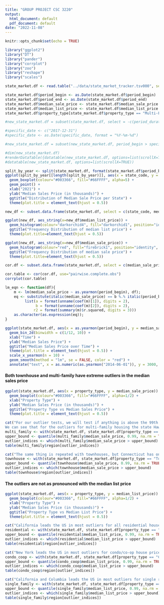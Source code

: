 ```yaml
---
title: "GROUP PROJECT CSC 3220"
output:
  html_document: default
  pdf_document: default
date: "2022-11-08"
---
```


```r
knitr::opts_chunk$set(echo = TRUE)
```

```r
library("ggplot2")
library("DT")
library("pander")
library("corrplot")
library("zoo")
library("reshape")
library("scales")
```

```r
state_market.df <- read.table("../data/state_market_tracker.tsv000", sep = '\t', header = TRUE)
```

```r
state_market.df$period_begin <- as.Date(state_market.df$period_begin)
state_market.df$period_end <- as.Date(state_market.df$period_end)
state_market.df$median_sale_price <- state_market.df$median_sale_price / 1000
state_market.df$median_list_price <- state_market.df$median_list_price / 1000
state_market.df$property_type[state_market.df$property_type == "Multi-Family (2-4 Unit)"] <- "Multi-Family"
```

```r
#new_state_market.df = subset(state_market.df, select = -c(period_duration, region_type_id, table_id, is_seasonally_adjusted, region_type, city, parent_metro_region_metro_code, price_drops, price_drops_mom, price_drops_yoy))

#specific_date <- c("2017-12-31")
#specific_date <- as.Date(specific_date, format = "%Y-%m-%d")

#new_state_market.df = subset(new_state_market.df, period_begin > specific_date)
``` 

```r
#dim(new_state_market.df)
#renderDataTable({datatable(new_state_market.df, options=list(scrollX=TRUE))})
#datatable(new_state_market.df, options=list(scrollX=TRUE))

```

```r
split_by_year <- split(state_market.df, format(state_market.df$period_begin, "%Y"))
ggplot(split_by_year[[length(split_by_year)]], aes(x = state_code, y = median_sale_price, color=median_sale_price)) +
  geom_boxplot(colour="#003366", fill="#66FFFF", alpha=5) +
  geom_point() +
  xlab("2021") +
  ylab("Median Sales Price (in thousands)") +
  ggtitle("Distribution of Median Sale Price per State") +
  theme(plot.title = element_text(hjust = 0.5))
```

```r
new_df <- subset.data.frame(state_market.df, select = c(state_code, median_list_price, median_sale_price),  drop = FALSE)

ggplot(new_df, aes_string(x=new_df$median_list_price)) +
  geom_histogram(colour="darkorchid4", fill="darkorchid1", position="identity", bins=30, alpha=0.2) +
  ggtitle("Frequency Distribution of median list price") +
  theme(plot.title=element_text(hjust = 0.5))

ggplot(new_df, aes_string(x=new_df$median_sale_price)) +
  geom_histogram(colour="red", fill="firebrick1", position="identity", bins=30, alpha=0.2) +
  ggtitle("Frequency Distribution of median sale price") +
  theme(plot.title=element_text(hjust = 0.5))
```

```r
cor.df <- subset.data.frame(state_market.df, select = c(median_sale_price, median_list_price, median_sale_price_yoy, median_list_price_yoy, median_ppsf, median_list_ppsf, homes_sold_yoy, pending_sales_yoy, new_listings_yoy, inventory_yoy),  drop = FALSE)

cor.table <- cor(cor.df, use="pairwise.complete.obs")
corrplot(cor.table)
```

```r
lm_eqn <- function(df){
    m <- lm(median_sale_price ~ as.yearmon(period_begin), df);
    eq <- substitute(italic(median_sale_price) == b %.% italic(period_begin) + a*","~~italic(r)^2~"="~r2, 
         list(a = format(unname(coef(m)[1]), digits = 2),
              b = format(unname(coef(m)[2]), digits = 2),
             r2 = format(summary(m)$r.squared, digits = 3)))
    as.character(as.expression(eq));
}

ggplot(state_market.df, aes(x = as.yearmon(period_begin), y = median_sale_price)) +
  geom_bin_2d(binwidth = c(1/12, 10)) +
  xlab("Time") +
  ylab("Median Sales Price") +
  ggtitle("Median Sales Price over Time") +
  theme(plot.title = element_text(hjust = 0.5)) +
  scale_x_yearmon(n = 10) +
  geom_smooth(method = "lm", se = FALSE, color = "red") +
  annotate("text", x = as.numeric(as.yearmon("2014-06-01")), y = 3000, parse = TRUE, label = lm_eqn(state_market.df))
```

#### Both townhouse and multi-family have extreme outliers in the median sales price

```r
ggplot(state_market.df, aes(x = property_type, y = median_sale_price)) +
  geom_boxplot(colour="#003366", fill="#66FFFF", alpha=1/2) +
  xlab("Property Type") +
  ylab("Median Sales Price (in thousands)") +
  ggtitle("Property Type vs Median Sales Price") +
  theme(plot.title = element_text(hjust = 0.5))
```

```r
cat("For our outlier tests, we will test if anything is above the 99th quantile.
We can see that for the outliers for multi-family housing the state Hawaii has the most outliers.")
multi_family <- with(state_market.df, state_market.df[property_type == "Multi-Family", ])
upper_bound <- quantile(multi_family$median_sale_price, 0.99, na.rm = TRUE)
outlier_indices <- which(multi_family$median_sale_price > upper_bound)
table(multi_family$region[outlier_indices])

cat("The same thing is repeated with townhouses, but Connecticut has one less Hawaii.")
townhouse <- with(state_market.df, state_market.df[property_type == "Townhouse", ])
upper_bound <- quantile(townhouse$median_sale_price, 0.99, na.rm = TRUE)
outlier_indices <- which(townhouse$median_sale_price > upper_bound)
table(townhouse$region[outlier_indices])
```

#### The outliers are not as pronounced with the median list price

```r
ggplot(state_market.df, aes(x = property_type, y = median_list_price)) +
  geom_boxplot(colour="#003366", fill="#66FFFF", alpha=1/2) +
  xlab("Property Type") +
  ylab("Median Sales Price (in thousands)") +
  ggtitle("Property Type vs Median List Price") +
  theme(plot.title = element_text(hjust = 0.5))
```

```r
cat("California leads the US in most outliers for all residential house prices.")
residential <- with(state_market.df, state_market.df[property_type == "All Residential", ])
upper_bound <- quantile(residential$median_list_price, 0.99, na.rm = TRUE)
outlier_indices <- which(residential$median_list_price > upper_bound)
table(residential$region[outlier_indices])

cat("New York leads the US in most outliers for condo/co-op house prices.")
condo_coop <- with(state_market.df, state_market.df[property_type == "Condo/Co-op", ])
upper_bound <- quantile(condo_coop$median_list_price, 0.99, na.rm = TRUE)
outlier_indices <- which(condo_coop$median_list_price > upper_bound)
table(condo_coop$region[outlier_indices])

cat("California and Columbia leads the US in most outliers for single residential house prices.")
single_family <- with(state_market.df, state_market.df[property_type == "Single Family Residential", ])
upper_bound <- quantile(single_family$median_list_price, 0.99, na.rm = TRUE)
outlier_indices <- which(single_family$median_list_price > upper_bound)
table(single_family$region[outlier_indices])
```
